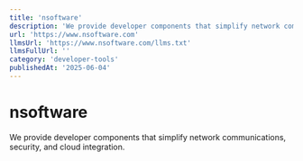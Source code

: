 ```yaml
---
title: 'nsoftware'
description: 'We provide developer components that simplify network communications, security, and cloud integration.'
url: 'https://www.nsoftware.com'
llmsUrl: 'https://www.nsoftware.com/llms.txt'
llmsFullUrl: ''
category: 'developer-tools'
publishedAt: '2025-06-04'
---
```


# nsoftware

We provide developer components that simplify network communications, security, and cloud integration.
